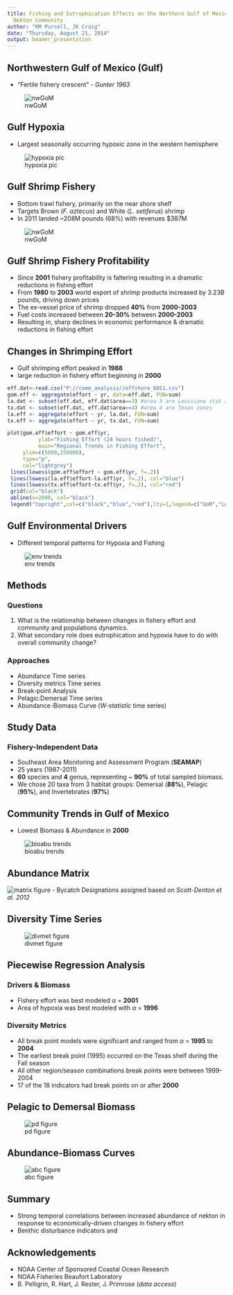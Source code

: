 ```yaml
---
title: Fishing and Eutrophication Effects on the Northern Gulf of Mexico Demersal
  Nekton Community
author: "KM Purcell, JK Craig"
date: "Thursday, August 21, 2014"
output: beamer_presentation
---
```


## Northwestern Gulf of Mexico (Gulf)
- "Fertile fishery crescent" - *Gunter 1963*

![nwGoM](screenshot4.jpg)


## Gulf Hypoxia
- Largest seasonally occurring hypoxic zone in the western hemisphere

![hypoxia pic](composit_hypoxia.jpg)


## Gulf Shrimp Fishery

- Bottom trawl fishery, primarily on the near shore shelf
- Targets Brown (*F. aztecus*) and White (*L. setiferus*) shrimp
- In 2011 landed ~208M pounds (68%) with revenues $387M

![nwGoM](screenshot3.jpg)


## Gulf Shrimp Fishery Profitability

- Since **2001** fishery profitability is faltering resulting in a dramatic reductions in fishing effort
- From **1980** to **2003** world export of shrimp products increased by 3.23B pounds, driving down prices  
- The ex-vessel price of shrimp dropped **40%** from **2000-2003** 
- Fuel costs increased between **20-30%** between **2000-2003** 
- Resulting in, sharp declines in economic performance & dramatic reductions in fishing effort


## Changes in Shrimping Effort

- Gulf shrimping effort peaked in **1988**
- large reduction in fishery effort beginning in **2000**

```r
eff.dat<-read.csv("P://comm_analysis//offshore_6011.csv")
gom.eff <- aggregate(effort ~ yr, data=eff.dat, FUN=sum)
la.dat <- subset(eff.dat, eff.dat$area==3) #area 3 are Louisiana stat zones
tx.dat <- subset(eff.dat, eff.dat$area==4) #area 4 are Texas zones
la.eff <- aggregate(effort ~ yr, la.dat, FUN=sum)
tx.eff <- aggregate(effort ~ yr, tx.dat, FUN=sum)

plot(gom.eff$effort ~ gom.eff$yr,
          ylab="Fishing Effort (24 hours fished)",
          main="Regional Trends in Fishing Effort",
     ylim=c(5000,250000),
     type="p",
     col="lightgrey")
 lines(lowess(gom.eff$effort ~ gom.eff$yr, f=.2))
 lines(lowess(la.eff$effort~la.eff$yr, f=.2), col="blue")
 lines(lowess(tx.eff$effort~tx.eff$yr, f=.2), col="red")
 grid(col="black")
 abline(v=2000, col="black")
 legend("topright",col=c("black","blue","red"),lty=1,legend=c("GoM","Louisiana", "Texas"), bty="n")      

```



## Gulf Environmental Drivers

- Different temporal patterns for Hypoxia and Fishing

 ![env trends](effort_hypoxia_plot.jpeg)


## Methods

### Questions 
1. What is the relationship between changes in fishery effort and community and populations dynamics.
2. What secondary role does eutrophication and hypoxia have to do with overall community change?

### Approaches
- Abundance Time series
- Diversity metrics Time series
- Break-point Analysis
- Pelagic:Demersal Time series
- Abundance-Biomass Curve (*W-statistic* time series)


## Study Data
### Fishery-Independent Data
- Southeast Area Monitoring and Assessment Program (**SEAMAP**) 
- 25 years (1987-2011)
- **60** species and **4** genus, representing ~ **90%** of total sampled biomass.
- We chose 20 taxa from 3 habitat groups: Demersal (**88%**), Pelagic (**95%**),  and Invertebrates (**97%**)



## Community Trends in Gulf of Mexico
 
 - Lowest Biomass & Abundance in **2000**
 
 ![bioabu trends](biomass_abundance_trends.jpeg)
 

## Abundance  Matrix

![matrix figure](all_mod2.jpg)
- Bycatch Designations assigned based on *Scott-Denton et al. 2012*


## Diversity Time Series

![divmet figure](div_metrics_afs.jpg)

## Piecewise Regression Analysis

### Drivers & Biomass
- Fishery effort was best modeled $\alpha$ = **2001**
- Area of hypoxia was best modeled with $\alpha$ = **1996**

### Diversity Metrics
- All break point models were significant and ranged from $\alpha$ = **1995** to **2004** 
- The earliest break point (1995) occurred on the Texas shelf during the Fall season
- All other region/season combinations break points were between 1999-2004
- 17 of the 18 indicators had break points on or after **2000** 

## Pelagic to Demersal Biomass

![pd figure](PD_plot_legend.jpeg)

## Abundance-Biomass Curves

![abc figure](warwick_excel_fig2.jpg)

## Summary
- Strong temporal correlations between increased abundance of nekton in response to economically-driven changes in fishery effort
- Benthic disturbance indicators and

## Acknowledgements
- NOAA Center of Sponsored Coastal Ocean Research
- NOAA Fisheries Beaufort Laboratory
- B. Pelligrin, R. Hart, J. Rester, J. Primrose (*data access*)

